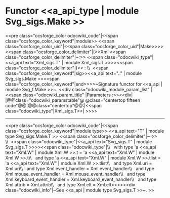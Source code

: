 =Functor <<a_api_type | module Svg_sigs.Make >> =
<<pre class="ocsforge_color odocwiki_code"|<<span class="ocsforge_color_keyword"|module>> <<span class="ocsforge_color_uid"|<<span class="ocsforge_color_uid"|Make>>>> <<span class="ocsforge_color_delimiter"|(>>Xml <<span class="ocsforge_color_delimiter"|~:>> <<span class="odocwiki_type"|<<a_api text="Xml_sigs.T" | module Xml_sigs.T >>>><<span class="ocsforge_color_delimiter"|)>> : \\  <<span class="ocsforge_color_keyword"|sig>><<a_api text=".." | module Svg_sigs.Make >><<span class="ocsforge_color_keyword"|end>>>>~Signature functor for <<a_api | module Svg_f.Make >>~.
<<div class="odocwiki_module_param_list" | <<span class="odocwiki_param_title" |Parameters :>><<div|
|@@class="odocwiki_paramstable"@ @class="centertop fifteen code"@@{{{Xml}}}|@@class="centertop"@@:|<<span class="odocwiki_type"|Xml_sigs.T>>|
>>>>

----
<<pre class="ocsforge_color odocwiki_code"|<<span class="ocsforge_color_keyword"|module type>> <<a_api text="T" | module type Svg_sigs.Make.T >> <<span class="ocsforge_color_delimiter"|~=>> \\  <<span class="odocwiki_type"|<<a_api text="Svg_sigs.T" | module Svg_sigs.T >>>><<span class="odocwiki_type"|\\      with type 'a <<a_api text="Xml.W" | module Xml.W >>.t = 'a <<a_api text="Xml.W" | module Xml.W >>.t\\       and type 'a <<a_api text="Xml.W" | module Xml.W >>.tlist = 'a <<a_api text="Xml.W" | module Xml.W >>.tlist\\       and type Xml.uri = Xml.uri\\       and type Xml.event_handler = Xml.event_handler\\       and type Xml.mouse_event_handler = Xml.mouse_event_handler\\       and type Xml.keyboard_event_handler = Xml.keyboard_event_handler\\       and type Xml.attrib = Xml.attrib\\       and type Xml.elt = Xml.elt>>>><<div class="odocwiki_info"|~See <<a_api | module type Svg_sigs.T >>~.
>>
